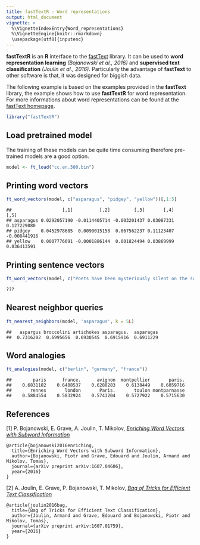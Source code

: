 ```yaml
---
title: fastTextR - Word representations
output: html_document
vignette: >
  %\VignetteIndexEntry{Word_representations}
  %\VignetteEngine{knitr::rmarkdown}
  \usepackage[utf8]{inputenc}
---
```


**fastTextR** is an **R** interface to the [fastText](https://github.com/facebookresearch/fastText)
library. It can be used to **word representation learning** *(Bojanowski et al., 2016)* and 
**supervised text classification** *(Joulin et al., 2016)*.
Particularly the advantage of **fastText** to other software is that, 
it was designed for biggish data.

The following example is based on the examples provided in the **fastText** library, 
the example shows how to use **fastTextR** for word representation.
For more informations about word representations can be found at the
[fastText  homepage](https://fasttext.cc/docs/en/unsupervised-tutorial.html).

```r
library("fastTextR")
```


## Load pretrained model
The training of these models can be quite time consuming therefore pre-trained 
models are a good option.

```r
model <- ft_load("cc.en.300.bin")
```

## Printing word vectors

```r
ft_word_vectors(model, c("asparagus", "pidgey", "yellow"))[,1:5]
```

```
##                   [,1]          [,2]         [,3]       [,4]         [,5]
## asparagus 0.0292057190 -0.0114405714 -0.003201437 0.03087331  0.127229080
## pidgey    0.0452978685  0.0090015158  0.067562237 0.11123407 -0.008441916
## yellow    0.0007776691 -0.0001886144  0.001824494 0.03869999  0.036413591
```

## Printing sentence vectors

```r
ft_word_vectors(model, c("Poets have been mysteriously silent on the subject of cheese"))[,1:5]
```

```
???
```

## Nearest neighbor queries

```r
ft_nearest_neighbors(model, 'asparagus', k = 5L)
```

```
##   aspargus broccolini artichokes asparagus.  asparagas 
##  0.7316202  0.6995656  0.6930545  0.6915916  0.6911229
```

## Word analogies

```r
ft_analogies(model, c("berlin", "germany", "france"))
```

```
##        paris      france.      avignon  montpellier       paris. 
##    0.6831182    0.6408537    0.6288283    0.6138449    0.6059716 
##       rennes       london       Paris.       toulon montparnasse 
##    0.5884554    0.5832924    0.5743204    0.5727922    0.5715630
```


## References

[1] P. Bojanowski, E. Grave, A. Joulin, T. Mikolov, [*Enriching Word Vectors with Subword Information*](https://arxiv.org/abs/1607.04606)

```
@article{bojanowski2016enriching,
  title={Enriching Word Vectors with Subword Information},
  author={Bojanowski, Piotr and Grave, Edouard and Joulin, Armand and Mikolov, Tomas},
  journal={arXiv preprint arXiv:1607.04606},
  year={2016}
}
```

[2] A. Joulin, E. Grave, P. Bojanowski, T. Mikolov, [*Bag of Tricks for Efficient Text Classification*](https://arxiv.org/abs/1607.01759)

```
@article{joulin2016bag,
  title={Bag of Tricks for Efficient Text Classification},
  author={Joulin, Armand and Grave, Edouard and Bojanowski, Piotr and Mikolov, Tomas},
  journal={arXiv preprint arXiv:1607.01759},
  year={2016}
}
```
